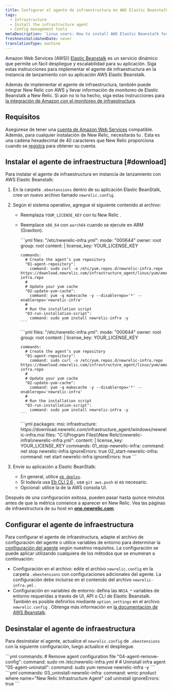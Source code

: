 ```yaml
---
title: Configurar el agente de infraestructura en AWS Elastic Beanstalk
tags:
  - Infrastructure
  - Install the infrastructure agent
  - Config management tools
metaDescription: 'Linux users: How to install AWS Elastic Beanstalk for New Relic''s infrastructure agent.'
freshnessValidatedDate: never
translationType: machine
---
```


Amazon Web Services (AWS)) [Elastic Beanstalk](https://aws.amazon.com/elasticbeanstalk) es un servicio dinámico que permite un fácil despliegue y escalabilidad para su aplicación. Siga estas instrucciones para implementar el agente de infraestructura en la instancia de lanzamiento con su aplicación AWS Elastic Beanstalk.

Además de implementar el agente de infraestructura, también puede integrar New Relic con AWS y llevar información de monitoreo de Elastic Beanstalk a New Relic. Si aún no lo ha hecho, siga estas instrucciones para [la integración de Amazon con el monitoreo de infraestructura](/docs/infrastructure/infrastructure-integrations/getting-started/connect-aws-integrations-infrastructure).

## Requisitos

Asegúrese de tener una [cuenta de Amazon Web Services](http://aws.amazon.com/elasticbeanstalk/) compatible. Además, para cualquier instalación de New Relic, necesitarás tu <InlinePopover type="licenseKey" />. Esta es una cadena hexadecimal de 40 caracteres que New Relic proporciona cuando se [registra](http://newrelic.com/signup "El enlace se abre en una ventana nueva.") para obtener su cuenta.

## Instalar el agente de infraestructura [#download]

Para instalar el agente de infraestructura en instancia de lanzamiento con AWS Elastic Beanstalk:

1. En la carpeta `.ebextensions` dentro de su aplicación Elastic BeanStalk, cree un nuevo archivo llamado `newrelic.config`.

2. Según el sistema operativo, agregue el siguiente contenido al archivo:

   * Reemplaza `YOUR_LICENSE_KEY` con tu New Relic <InlinePopover type="licenseKey" />.

   * Reemplace `x86_64` con `aarch64` cuando se ejecute en ARM (Graviton).

     <CollapserGroup>
       <Collapser id="linux-2" title="Amazon Linux 2">
         ```yml
         files:
           "/etc/newrelic-infra.yml":
             mode: "000644"
             owner: root
             group: root
             content: |
               license_key: YOUR_LICENSE_KEY

         commands:
           # Create the agent’s yum repository
           "01-agent-repository":
             command: sudo curl -o /etc/yum.repos.d/newrelic-infra.repo https://download.newrelic.com/infrastructure_agent/linux/yum/amazonlinux/2/x86_64/newrelic-infra.repo
           #
           # Update your yum cache
           "02-update-yum-cache":
             command: yum -q makecache -y --disablerepo='*' --enablerepo='newrelic-infra'
           #
           # Run the installation script
           "03-run-installation-script":
             command: sudo yum install newrelic-infra -y
         ```
       </Collapser>

       <Collapser id="linux-2023" title="Amazon Linux 2023">
         ```yml
         files:
           "/etc/newrelic-infra.yml":
             mode: "000644"
             owner: root
             group: root
             content: |
               license_key: YOUR_LICENSE_KEY

         commands:
           # Create the agent’s yum repository
           "01-agent-repository":
             command: sudo curl -o /etc/yum.repos.d/newrelic-infra.repo https://download.newrelic.com/infrastructure_agent/linux/yum/amazonlinux/2023/x86_64/newrelic-infra.repo
           #
           # Update your yum cache
           "02-update-yum-cache":
             command: yum -q makecache -y --disablerepo='*' --enablerepo='newrelic-infra'
           #
           # Run the installation script
           "03-run-installation-script":
             command: sudo yum install newrelic-infra -y
         ```
       </Collapser>

       <Collapser id="deploy-infrastructure" title="Windows">
         ```yml
         packages:
           msi:
             infrastructure: https://download.newrelic.com/infrastructure_agent/windows/newrelic-infra.msi
         files:
           "C:\\Program Files\\New Relic\\newrelic-infra\\newrelic-infra.yml":
             content: |
               license_key: YOUR_LICENSE_KEY
         commands:
           01_stop-newrelic-infra:
             command: net stop newrelic-infra
             ignoreErrors: true
           02_start-newrelic-infra:
             command: net start newrelic-infra
             ignoreErrors: true
         ```
       </Collapser>
     </CollapserGroup>

3. Envíe su aplicación a Elastic BeanStalk:

   * En general, utilice [`eb deploy`](http://docs.aws.amazon.com/elasticbeanstalk/latest/dg/eb3-deploy.html).
   * Si todavía usa [Eb CLI 2.6](http://docs.aws.amazon.com/elasticbeanstalk/latest/dg/eb-cli.html) , use `git aws.push` si es necesario.
   * Opcional: utilice la de la AWS consola UI.

Después de una configuración exitosa, pueden pasar hasta quince minutos antes de que la métrica comience a aparecer en New Relic. Vea las páginas de infraestructura de su host en <DNT>**[one.newrelic.com](https://one.newrelic.com/all-capabilities)**</DNT>.

## Configurar el agente de infraestructura

Para configurar el agente de infraestructura, adapte el archivo de configuración del agente o utilice variables de entorno para determinar la [configuración del agente](/docs/infrastructure/install-infrastructure-agent/configuration/infrastructure-agent-configuration-settings/) según nuestros requisitos. La configuración se puede aplicar utilizando cualquiera de los métodos que se enumeran a continuación:

* Configuración en el archivo: edite el archivo `newrelic.config` en la carpeta `.ebextensions` con configuraciones adicionales del agente. La configuración debe incluirse en el contenido del archivo `newrelic-infra.yml` .
* Configuración en variables de entorno: defina las `NRIA_*` variables de entorno requeridas a través de UI, API o CLI de Elastic Beanstalk. También es posible definirlos mediante `option_settings` en el archivo `newrelic.config` . Obtenga más información en [la documentación de AWS Beanstalk](https://docs.aws.amazon.com/elasticbeanstalk/latest/dg/environments-cfg-softwaresettings.html).

## Desinstalar el agente de infraestructura

Para desinstalar el agente, actualice el `newrelic.config` de `.ebextensions` con la siguiente configuración, luego actualice el despliegue.

<CollapserGroup>
  <Collapser id="uninstall-agent-linux-ami" title="Amazon Linux">
    ```yml
    commands:
      # Remove agent configuration file
      "04-agent-remove-config":
        command: sudo rm /etc/newrelic-infra.yml
      #
      # Uninstall infra agent
      "05-agent-uninstall":
        command: sudo yum remove newrelic-infra -y
    ```
  </Collapser>

  <Collapser id="uninstall-infrastructure" title="Windows">
    ```yml
    commands:
      03_uninstall-newrelic-infra:
        command: wmic product where name="New Relic Infrastructure Agent" call uninstall
        ignoreErrors: true
    ```
  </Collapser>
</CollapserGroup>